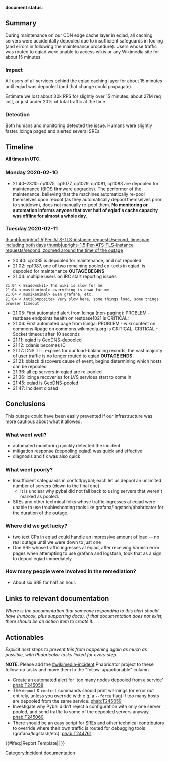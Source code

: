'''document status''': {{irdoc-final}}

== Summary ==

During maintenance on our CDN edge cache layer in eqiad, all caching servers were accidentally depooled due to insufficient safeguards in tooling (and errors in following the maintenance procedure). Users whose traffic was routed to eqiad were unable to access wikis or any Wikimedia site for about 15 minutes.

=== Impact ===
All users of all services behind the eqiad caching layer for about 15 minutes until eqiad was depooled (and that change could propagate).

Estimate we lost about 30k RPS for slightly over 15 minutes: about 27M req lost, or just under 20% of total traffic at the time.

=== Detection ===
Both humans and monitoring detected the issue. Humans were slightly faster. Icinga paged and alerted several SREs.

== Timeline ==

'''All times in UTC.'''

=== Monday 2020-02-10 ===
* 21:40&ndash;23:10: cp1075, cp1077, cp1079, cp1081, cp1083 are depooled for maintenance (BIOS firmware upgrades).  The performer of the maintenance, believing that the machines automatically re-pool themselves upon reboot (as they automatically depool themselves prior to shutdown), does not manually re-pool them.  '''No monitoring or automation informs anyone that over half of eqiad's cache capacity was offline for almost a whole day.'''

=== Tuesday 2020-02-11 ===
[[File:20200211-caching-proxies ats-request-rate-per-instance.png|thumb|upright=1.5|Per-ATS-TLS-instance requests/second, timespan including both days]]
[[File:20200211-caching-proxies ats-request-rate-per-instance zoom.png|thumb|upright=1.5|Per-ATS-TLS-instance requests/second, zoomed around the time of the outage]]

* 20:40: cp1085 is depooled for maintenance, and not repooled
* 21:02: cp1087, one of two remaining pooled cp-texts in eqiad, is depooled for maintenance  '''OUTAGE BEGINS'''
* 21:04: multiple users on IRC start reporting issues
<pre>
21:04 < Bsadowski1> The wiki is slow for me
21:04 < musikanimal> everything is down for me
21:04 < musikanimal> even grafana, etc.
21:04 < AntiComposite> Very slow here, some things load, some things browser timeout
</pre>
* 21:05: First automated alert from Icinga (non-paging): PROBLEM - restbase endpoints health on restbase1021 is CRITICAL:
* 21:06: First automated page from Icinga: PROBLEM - wiki content on commons #page on commons.wikimedia.org is CRITICAL: CRITICAL - Socket timeout after 10 seconds 
* 21:11: eqiad is GeoDNS-depooled
* 21:12: cdanis becomes IC
* 21:17: DNS TTL expires for our load-balancing records; the vast majority of user traffic is no longer routed to eqiad '''OUTAGE ENDS'''
* 21:21: bblack discovers cause of event, begins determining which hosts can be repooled
* 21:36: all cp servers in eqiad are re-pooled
* 21:36: Icinga recoveries for LVS services start to come in
* 21:45: eqiad is GeoDNS-pooled
* 21:47: incident closed

== Conclusions ==
This outage could have been easily prevented if our infrastructure was more cautious about what it allowed.

=== What went well? ===
* automated monitoring quickly detected the incident
* mitigation response (depooling eqiad) was quick and effective
* diagnosis and fix was also quick

=== What went poorly? ===
* Insufficient safeguards in confctl/pybal; each let us depool an unlimited number of servers (down to the final one)
** It is unclear why pybal did not fall back to using servers that weren't marked as pooled.
* SREs and other technical folks whose traffic ingresses at eqiad were unable to use troubleshooting tools like grafana/logstash/phabricator for the duration of the outage.

=== Where did we get lucky? ===
* two text CPs in eqiad could handle an impressive amount of load -- no real outage until we were down to just one
* One SRE whose traffic ingresses at eqiad, after receiving Varnish error pages when attempting to use grafana and logstash, took that as a sign to depool eqiad immediately

=== How many people were involved in the remediation? ===
* About six SRE for half an hour.

== Links to relevant documentation ==
''Where is the documentation that someone responding to this alert should have (runbook, plus supporting docs). If that documentation does not exist, there should be an action item to create it.''

== Actionables ==
''Explicit next steps to prevent this from happening again as much as possible, with Phabricator tasks linked for every step.''

'''NOTE''': Please add the [[phab:tag/wikimedia-incident/|#wikimedia-incident]] Phabricator project to these follow-up tasks and move them to the "follow-up/actionable" column.

* Create an automated alert for 'too many nodes depooled from a service' [[phab:T245058]]
* The <code>depool</code> & <code>confctl</code> commands should print warnings (or error out entirely, unless you override with e.g. a <code>--force</code> flag) if too many hosts are depooled from the same service. [[phab:T245059]]
* Investigate why Pybal didn't reject a configuration with only one server pooled, and send traffic to some of the depooled servers anyway. [[phab:T245060]]
* There should be an easy script for SREs and other technical contributors to override where their own traffic is routed for debugging tools (grafana/logstash/etc).  [[phab:T244761]]


{{#ifeq:{{SUBPAGENAME}}|Report Template||
[[Category:Incident documentation]]
}}